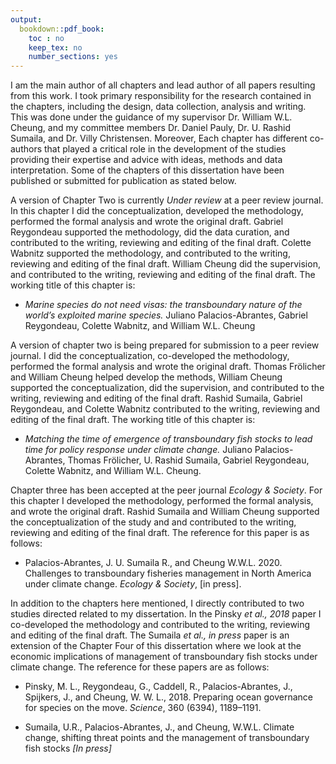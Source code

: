 ```yaml
---
output:
  bookdown::pdf_book:
    toc : no
    keep_tex: no
    number_sections: yes
---
```


I am the main author of all chapters and lead author of all papers resulting from this work. I took primary responsibility for the research contained in the chapters, including the design, data collection, analysis and writing. This was done under the guidance of my supervisor Dr. William W.L. Cheung, and my committee members Dr. Daniel Pauly, Dr. U. Rashid Sumaila, and Dr. Villy Christensen. Moreover, Each chapter has different co-authors that played a critical role in the development of the studies providing their expertise and advice with ideas, methods and data interpretation. Some of the chapters of this dissertation have been published or submitted for publication as stated below.

A version of Chapter Two is currently *Under review* at a peer review journal. In this chapter I did the conceptualization, developed the methodology, performed the formal analysis and wrote the original draft. Gabriel Reygondeau supported the methodology, did the data curation, and contributed to the writing, reviewing and editing of the final draft. Colette Wabnitz supported the methodology, and contributed to the writing, reviewing and editing of the final draft. William Cheung did the supervision, and contributed to the writing, reviewing and editing of the final draft. The working title of this chapter is: 

- *Marine species do not need visas: the transboundary nature of the world’s exploited marine species.* Juliano Palacios-Abrantes, Gabriel Reygondeau, Colette Wabnitz, and William W.L. Cheung

A version of chapter two is being prepared for submission to a peer review journal. I did the conceptualization, co-developed the methodology, performed the formal analysis and wrote the original draft. Thomas Frölicher and William Cheung helped develop the methods, William Cheung supported the conceptualization, did the supervision, and contributed to the writing, reviewing and editing of the final draft. Rashid Sumaila, Gabriel Reygondeau, and Colette Wabnitz contributed to the writing, reviewing and editing of the final draft. The working title of this chapter is: 

- *Matching the time of emergence of transboundary fish stocks to lead time for policy response under climate change.* Juliano Palacios-Abrantes, Thomas Frölicher, U. Rashid Sumaila, Gabriel Reygondeau, Colette Wabnitz, and William W.L. Cheung.

Chapter three has been accepted at the peer journal *Ecology & Society*. For this chapter I developed the methodology, performed the formal analysis, and wrote the original draft. Rashid Sumaila and William Cheung supported the conceptualization of the study and and contributed to the writing, reviewing and editing of the final draft. The reference for this paper is as follows: 

- Palacios-Abrantes, J. U. Sumaila R., and Cheung W.W.L. 2020. Challenges to transboundary fisheries management in North America under climate change. *Ecology & Society*, [in press].

In addition to the chapters here mentioned, I directly contributed to two studies directed related to my dissertation. In the Pinsky *et al., 2018* paper I co-developed the methodology and contributed to the writing, reviewing and editing of the final draft. The Sumaila *et al., in press* paper is an extension of the Chapter Four of this dissertation where we look at the economic implications of management of transboundary fish stocks under climate change. The reference for these papers are as follows: 

- Pinsky, M. L., Reygondeau, G., Caddell, R., Palacios-Abrantes, J., Spijkers, J., and Cheung, W. W. L., 2018. Preparing ocean governance for species on the move. *Science*, 360 (6394), 1189–1191.

- Sumaila, U.R., Palacios-Abrantes, J., and Cheung, W.W.L. Climate change, shifting threat points and the management of transboundary fish stocks *[In press]*
